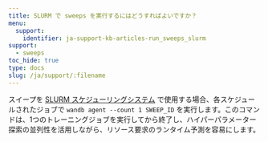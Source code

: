 ```yaml
---
title: SLURM で sweeps を実行するにはどうすればよいですか？
menu:
  support:
    identifier: ja-support-kb-articles-run_sweeps_slurm
support:
  - sweeps
toc_hide: true
type: docs
slug: /ja/support/:filename
---
```

スイープを [SLURM スケジューリングシステム](https://slurm.schedmd.com/documentation.html) で使用する場合、各スケジュールされたジョブで `wandb agent --count 1 SWEEP_ID` を実行します。このコマンドは、1つのトレーニングジョブを実行してから終了し、ハイパーパラメーター探索の並列性を活用しながら、リソース要求のランタイム予測を容易にします。